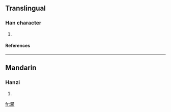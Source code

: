 ==Translingual==
===Han character===
{{Han char|rn=85|rad=水|as=23|sn=26|four=3618<sub>6</sub>|canj=水日火金 (EAFC)}}
# {{defn|Han|sort=水23}}
====References====
{{Han ref|kx=0664.210|dkj=18835|dj=1073.100|hdz=31798.130|uh=7066|ud=28774|bh=F96C|bd=63852}}

----
==Mandarin==
===Hanzi===
{{cmn-hanzi|pin=[[xiǎn]] ([[xian3]])|wg=hsien<sup>3</sup>}}
# {{defn|Mandarin}}

[[fr:灦]]